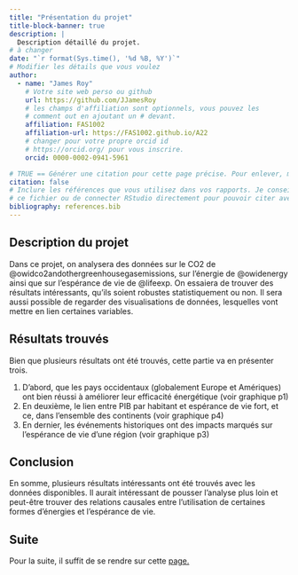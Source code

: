```yaml
---
title: "Présentation du projet"
title-block-banner: true
description: | 
  Description détaillé du projet.
# à changer
date: "`r format(Sys.time(), '%d %B, %Y')`"
# Modifier les détails que vous voulez
author:
  - name: "James Roy"
    # Votre site web perso ou github
    url: https://github.com/JJamesRoy
    # les champs d'affiliation sont optionnels, vous pouvez les
    # comment out en ajoutant un # devant.
    affiliation: FAS1002
    affiliation-url: https://FAS1002.github.io/A22
    # changer pour votre propre orcid id
    # https://orcid.org/ pour vous inscrire.
    orcid: 0000-0002-0941-5961

# TRUE == Générer une citation pour cette page précise. Pour enlever, mettre false.
citation: false
# Inclure les références que vous utilisez dans vos rapports. Je conseille Zotero pour construire
# ce fichier ou de connecter RStudio directement pour pouvoir citer avec @nom-de-reference.
bibliography: references.bib
---
```


## Description du projet

Dans ce projet, on analysera des données sur le CO2 de @owidco2andothergreenhousegasemissions, sur l'énergie de @owidenergy ainsi que sur l'espérance de vie de @lifeexp. On essaiera de trouver des résultats intéressants, qu'ils soient robustes statistiquement ou non. Il sera aussi possible de regarder des visualisations de données, lesquelles vont mettre en lien certaines variables.

## Résultats trouvés

Bien que plusieurs résultats ont été trouvés, cette partie va en présenter trois.

1.  D'abord, que les pays occidentaux (globalement Europe et Amériques) ont bien réussi à améliorer leur efficacité énergétique (voir graphique p1)
2.   En deuxième, le lien entre PIB par habitant et espérance de vie fort, et ce, dans l'ensemble des continents (voir graphique p4)
3.  En dernier, les événements historiques ont des impacts marqués sur l'espérance de vie d'une région (voir graphique p3)

## Conclusion

En somme, plusieurs résultats intéressants ont été trouvés avec les données disponibles. Il aurait intéressant de pousser l'analyse plus loin et peut-être trouver des relations causales entre l'utilisation de certaines formes d'énergies et l'espérance de vie.

## Suite

Pour la suite, il suffit de se rendre sur cette [page.](import.qmd)
